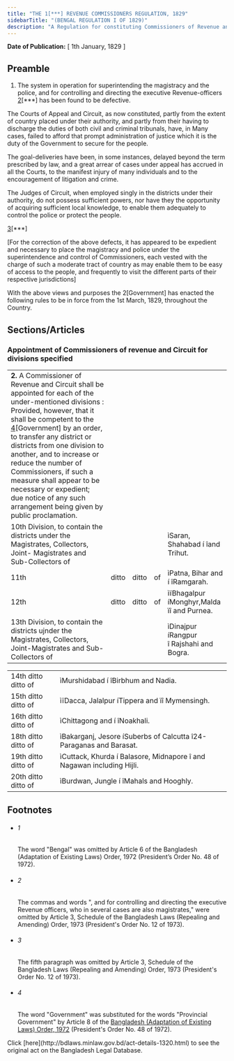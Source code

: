```yaml
---
title: "THE 1[***] REVENUE COMMISSIONERS REGULATION, 1829"
sidebarTitle: "(BENGAL REGULATION I OF 1829)"
description: "A Regulation for constituting Commissioners of Revenue and Circuit"
---
```


**Date of Publication:** [ 1th January, 1829 ]

## Preamble

1. The system in operation for superintending the magistracy and the police, and for controlling and directing the executive Revenue-officers [2](1)[\*\*\*] has been found to be defective.

The Courts of Appeal and Circuit, as now constituted, partly from the extent of country placed under their authority, and partly from their having to discharge the duties of both civil and criminal tribunals, have, in Many cases, failed to afford that prompt administration of justice which it is the duty of the Government to secure for the people.

The goal-deliveries have been, in some instances, delayed beyond the term prescribed by law, and a great arrear of cases under appeal has accrued in all the Courts, to the manifest injury of many individuals and to the encouragement of litigation and crime.

The Judges of Circuit, when employed singly in the districts under their authority, do not possess sufficient powers, nor have they the opportunity of acquiring sufficient local knowledge, to enable them adequately to control the police or protect the people.

[3](2)[\*\*\*]

[For the correction of the above defects, it has appeared to be expedient and necessary to place the magistracy and police under the superintendence and control of Commissioners, each vested with the charge of such a moderate tract of country as may enable them to be easy of access to the people, and frequently to visit the different parts of their respective jurisdictions]

With the above views and purposes the 2[Government] has enacted the following rules to be in force from the 1st March, 1829, throughout the Country.

## Sections/Articles

### Appointment of Commissioners of revenue and Circuit for divisions specified

|                                                                                                                                                                                                                                                                                                                                                                                                                                                                 |       |       |     |                                           |
| --------------------------------------------------------------------------------------------------------------------------------------------------------------------------------------------------------------------------------------------------------------------------------------------------------------------------------------------------------------------------------------------------------------------------------------------------------------- | ----- | ----- | --- | ----------------------------------------- |
| **2.** A Commissioner of Revenue and Circuit shall be appointed for each of the under-mentioned divisions : Provided, however, that it shall be competent to the [4](1)[Government] by an order, to transfer any district or districts from one division to another, and to increase or reduce the number of Commissioners, if such a measure shall appear to be necessary or expedient; due notice of any such arrangement being given by public proclamation. |       |       |     |                                           |
| 10th Division, to contain the districts under the Magistrates, Collectors, Joint- Magistrates and Sub-Collectors of                                                                                                                                                                                                                                                                                                                                             |       |       |     | ìSaran, Shahabad í îand Trihut.           |
| 11th                                                                                                                                                                                                                                                                                                                                                                                                                                                            | ditto | ditto | of  | ìPatna, Bihar and í îRamgarah.            |
| 12th                                                                                                                                                                                                                                                                                                                                                                                                                                                            | ditto | ditto | of  | ìïBhagalpur íMonghyr,Malda ïî and Purnea. |
| 13th Division, to contain the districts ujnder the Magistrates, Collectors, Joint-Magistrates and Sub-Collectors of                                                                                                                                                                                                                                                                                                                                             |       |       |     | ìDinajpur íRangpur î Rajshahi and Bogra.  |

|                     |                                                                       |
| ------------------- | --------------------------------------------------------------------- |
| 14th ditto ditto of | ìMurshidabad í îBirbhum and Nadia.                                    |
| 15th ditto ditto of | ìïDacca, Jalalpur íTippera and ïî Mymensingh.                         |
| 16th ditto ditto of | ìChittagong and í îNoakhali.                                          |
| 18th ditto ditto of | ìBakarganj, Jesore íSuberbs of Calcutta î24-Paraganas and Barasat.    |
| 19th ditto ditto of | ìCuttack, Khurda í Balasore, Midnapore î and Nagawan including Hijli. |
| 20th ditto ditto of | ìBurdwan, Jungle í îMahals and Hooghly.                               |

## Footnotes

- ###### 1

  The word "Bengal" was omitted by Article 6 of the Bangladesh (Adaptation of Existing Laws) Order, 1972 (President’s Order No. 48 of 1972).

- ###### 2

  The commas and words ", and for controlling and directing the executive Revenue officers, who in several cases are also magistrates," were omitted by Article 3, Schedule of the Bangladesh Laws (Repealing and Amending) Order, 1973 (President's Order No. 12 of 1973).

- ###### 3

  The fifth paragraph was omitted by Article 3, Schedule of the Bangladesh Laws (Repealing and Amending) Order, 1973 (President's Order No. 12 of 1973).

- ###### 4

  The word "Government" was substituted for the words "Provincial Government" by Article 8 of the [Bangladesh (Adaptation of Existing Laws) Order, 1972](/laws/act-388 "Bangladesh (Adaptation of Existing Laws) Order, 1972 ") (President's Order No. 48 of 1972).

<Note>
  Click [here](http://bdlaws.minlaw.gov.bd/act-details-1320.html) to see the original act on the Bangladesh Legal Database.
</Note>
